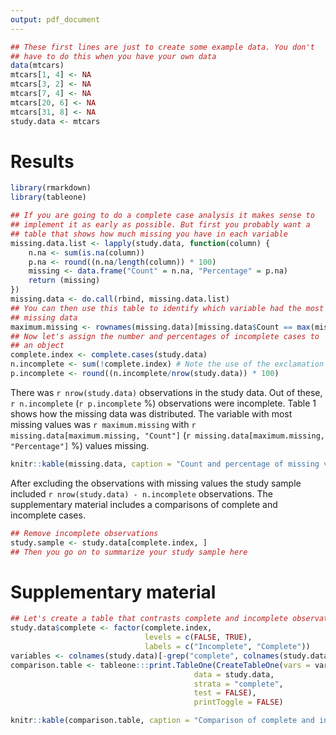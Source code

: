```yaml
---
output: pdf_document
---
```


```r
## These first lines are just to create some example data. You don't
## have to do this when you have your own data
data(mtcars)
mtcars[1, 4] <- NA
mtcars[3, 2] <- NA
mtcars[7, 4] <- NA
mtcars[20, 6] <- NA
mtcars[31, 8] <- NA
study.data <- mtcars
```


Results
=======
```r
library(rmarkdown)
library(tableone)
```

```r
## If you are going to do a complete case analysis it makes sense to
## implement it as early as possible. But first you probably want a
## table that shows how much missing you have in each variable
missing.data.list <- lapply(study.data, function(column) {
    n.na <- sum(is.na(column))
    p.na <- round((n.na/length(column)) * 100)
    missing <- data.frame("Count" = n.na, "Percentage" = p.na)
    return (missing)
})
missing.data <- do.call(rbind, missing.data.list)
## You can then use this table to identify which variable had the most
## missing data
maximum.missing <- rownames(missing.data)[missing.data$Count == max(missing.data$Count)]
## Now let's assign the number and percentages of incomplete cases to
## an object
complete.index <- complete.cases(study.data)
n.incomplete <- sum(!complete.index) # Note the use of the exclamation mark !
p.incomplete <- round((n.incomplete/nrow(study.data)) * 100)
```

There was `r nrow(study.data)` observations in the study data. Out of these, `r n.incomplete` (`r p.incomplete` %) observations were incomplete. Table 1 shows how the missing data was distributed. The variable with most missing values was `r maximum.missing` with `r missing.data[maximum.missing, "Count"]` (`r missing.data[maximum.missing, "Percentage"]` %) values missing.

```r
knitr::kable(missing.data, caption = "Count and percentage of missing values per variable")
```

After excluding the observations with missing values the study sample included `r nrow(study.data) - n.incomplete` observations. The supplementary material includes a comparisons of complete and incomplete cases.

```r
## Remove incomplete observations
study.sample <- study.data[complete.index, ]
## Then you go on to summarize your study sample here
```

Supplementary material
======================

```r
## Let's create a table that contrasts complete and incomplete observations
study.data$complete <- factor(complete.index,
                              levels = c(FALSE, TRUE),
                              labels = c("Incomplete", "Complete"))
variables <- colnames(study.data)[-grep("complete", colnames(study.data))]
comparison.table <- tableone:::print.TableOne(CreateTableOne(vars = variables,
                                         data = study.data,
                                         strata = "complete",
                                         test = FALSE),
                                         printToggle = FALSE)
```

```r
knitr::kable(comparison.table, caption = "Comparison of complete and incomplete observations")
```


